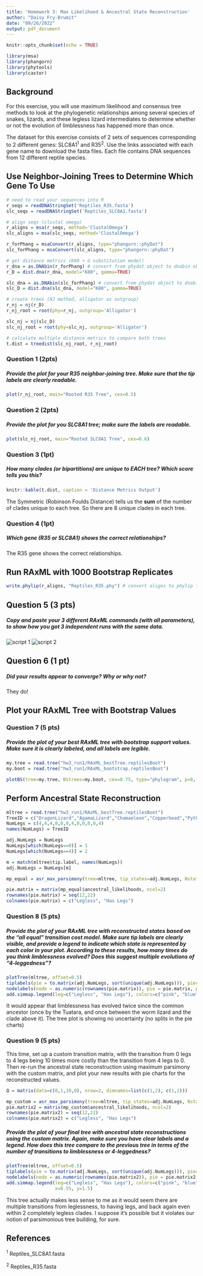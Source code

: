 ```yaml
---
title: 'Homework 3: Max Likelihood & Ancestral State Reconstruction'
author: "Daisy Fry-Brumit"
date: "09/26/2022"
output: pdf_document
---
```


```r
knitr::opts_chunk$set(echo = TRUE)

library(msa)
library(phangorn)
library(phytools)
library(castor)
```

## Background

For this exercise, you will use maximum likelihood and consensus tree methods to look at the phylogenetic relationships among several species of snakes, lizards, and these legless lizard intermediates to determine whether or not the evolution of limblessness has happened more than once.

The dataset for this exercise consists of 2 sets of sequences corresponding to 2 different genes: SLC8A1^1^ and R35^2^. Use the links associated with each gene name to download the fasta files. Each file contains DNA sequences from 12 different reptile species.

## Use Neighbor-Joining Trees to Determine Which Gene To Use

```r
# need to read your sequences into R
r_seqs = readDNAStringSet('Reptiles_R35.fasta')
slc_seqs = readDNAStringSet('Reptiles_SLC8A1.fasta')

# align seqs (clustal omega)
r_aligns = msa(r_seqs, method='ClustalOmega')
slc_aligns = msa(slc_seqs, method='ClustalOmega')

r_forPhang = msaConvert(r_aligns, type="phangorn::phyDat")
slc_forPhang = msaConvert(slc_aligns, type="phangorn::phyDat")

# get distance metrics (K80 + G substitution model)
r_dna = as.DNAbin(r_forPhang) # convert from phydat object to dnabin object
r_D = dist.dna(r_dna, model="K80", gamma=TRUE)

slc_dna = as.DNAbin(slc_forPhang) # convert from phydat object to dnabin object
slc_D = dist.dna(slc_dna, model="K80", gamma=TRUE)

# create trees (NJ method, alligator as outgroup)
r_nj = nj(r_D)
r_nj_root = root(phy=r_nj, outgroup='Alligator')

slc_nj = nj(slc_D)
slc_nj_root = root(phy=slc_nj, outgroup='Alligator')

# calculate multiple distance metrics to compare both trees
t.dist = treedist(slc_nj_root, r_nj_root)
```

### Question 1 (2pts)

#####  Provide the plot for your R35 neighbor-joining tree. Make sure that the tip labels are clearly readable.

```r
plot(r_nj_root, main="Rooted R35 Tree", cex=0.5)
```

### Question 2 (2pts)

##### Provide the plot for you SLC8A1 tree; make sure the labels are readable. 

```r
plot(slc_nj_root, main="Rooted SLC8A1 Tree", cex=0.6)
```

### Question 3 (1pt)

#####  How many clades (or bipartitions) are unique to EACH tree? Which score tells you this?

```r
knitr::kable(t.dist, caption = 'Distance Metrics Output')
```

The Symmetric (Robinson Foulds Distance) tells us the **sum** of the number of clades unique to each tree. So there are 8 unique clades in each tree.

### Question 4 (1pt)

##### Which gene (R35 or SLC8A1) shows the correct relationships?

The R35 gene shows the correct relationships.

## Run RAxML with 1000 Bootstrap Replicates

```r
write.phylip(r_aligns, "Reptiles_R35.phy") # convert aligns to phylip file
```

## Question 5 (3 pts)

##### Copy and paste your 3 different RAxML commands (with all parameters), to show how you got 3 independent runs with the same data.

![script 1](slurmPic.jpg)
![script 2](slurmPic1.jpg)

## Question 6 (1 pt)

##### Did your results appear to converge? Why or why not?

They do! 

## Plot your RAxML Tree with Bootstrap Values

### Question 7 (5 pts) 

##### Provide the plot of your best RAxML tree with bootstrap support values. Make sure it is clearly labeled, and all labels are legible.


```r
my.tree = read.tree("hw3_run1/RAxML_bestTree.reptilesBoot")
my.boot = read.tree("hw3_run1/RAxML_bootstrap.reptilesBoot")

plotBS(tree=my.tree, BStrees=my.boot, cex=0.75, type="phylogram", p=0, bs.col="red")
```

## Perform Ancestral State Reconstruction
```r
mltree = read.tree("hw3_run1/RAxML_bestTree.reptilesBoot")
TreeID = c("DragonLizard","AgamaLizard","Chamaeleon","Copperhead","Python","BoaConstrictor","Tuatara","WormLizard","GlassLizard","Galliwasp","CaliforniaLeglessLizard","Alligator")
NumLegs = c(4,4,4,0,0,0,4,0,0,0,0,4)
names(NumLegs) = TreeID

adj.NumLegs = NumLegs
NumLegs[which(NumLegs==0)] = 1
NumLegs[which(NumLegs==4)] = 2

m = match(mltree$tip.label, names(NumLegs))
adj.NumLegs = NumLegs[m]

mp_equal = asr_max_parsimony(tree=mltree, tip_states=adj.NumLegs, Nstates=2, transition_costs="all_equal")

pie.matrix = matrix(mp_equal$ancestral_likelihoods, ncol=2)
rownames(pie.matrix) = seq(12,22)
colnames(pie.matrix) = c("Legless", "Has Legs")
```

### Question 8 (5 pts)

##### Provide the plot of your RAxML tree with reconstructed states based on the "all equal" transition cost model. Make sure tip labels are clearly visible, and provide a legend to indicate which state is represented by each color in your plot.  According to these results, how many times do you think limblessness evolved? Does this suggest multiple evolutions of "4-leggedness"?

```r
plotTree(mltree, offset=0.5)
tiplabels(pie = to.matrix(adj.NumLegs, sort(unique(adj.NumLegs))), piecol = c("pink", "blue"), cex = 0.3)
nodelabels(node = as.numeric(rownames(pie.matrix)), pie = pie.matrix, piecol = c("pink", "blue"), cex=0.5)
add.simmap.legend(leg=c("Legless", "Has Legs"), colors=c("pink", "blue"), prompt=FALSE, x=0.55, y=1.5)
```

It would appear that limblessness has evolved twice since the common ancestor (once by the Tuatara, and once between the worm lizard and the clade above it). The tree plot is showing no uncertainty (no splits in the pie charts)

### Question 9 (5 pts)

This time, set up a custom transition matrix, with the transition from 0 legs to 4 legs being 10 times more costly than the transition from 4 legs to 0. Then re-run the ancestral state reconstruction using maximum parsimony with the custom matrix, and plot your new results with pie charts for the reconstructed values.

```r
Q = matrix(data=c(0,1,10,0), nrow=2, dimnames=list(c(1,2), c(1,2)))

mp_custom = asr_max_parsimony(tree=mltree, tip_states=adj.NumLegs, Nstates=2, transition_costs=Q)
pie.matrix2 = matrix(mp_custom$ancestral_likelihoods, ncol=2)
rownames(pie.matrix2) = seq(12,22)
colnames(pie.matrix2) = c("Legless", "Has Legs")
```

##### Provide the plot of your final tree with ancestral state reconstructions using the custom matrix. Again, make sure you have clear labels and a legend.  How does this tree compare to the previous tree in terms of the number of transitions to limblessness or 4-leggedness? 

```r
plotTree(mltree, offset=0.5)
tiplabels(pie = to.matrix(adj.NumLegs, sort(unique(adj.NumLegs))), piecol = c("pink", "blue"), cex = 0.3)
nodelabels(node = as.numeric(rownames(pie.matrix2)), pie = pie.matrix2, piecol = c("pink", "blue"), cex=0.5)
add.simmap.legend(leg=c("Legless", "Has Legs"), colors=c("pink", "blue"), prompt = FALSE, 
                  x=0.55, y=1.5)
```
This tree actually makes less sense to me as it would seem there are multiple transitions from leglessness, to having legs, and back again even within 2 completely legless clades. I suppose it's possible but it violates our notion of parsimonious tree building, for sure. 

## References

^1^ Reptiles_SLC8A1.fasta

^2^ Reptiles_R35.fasta